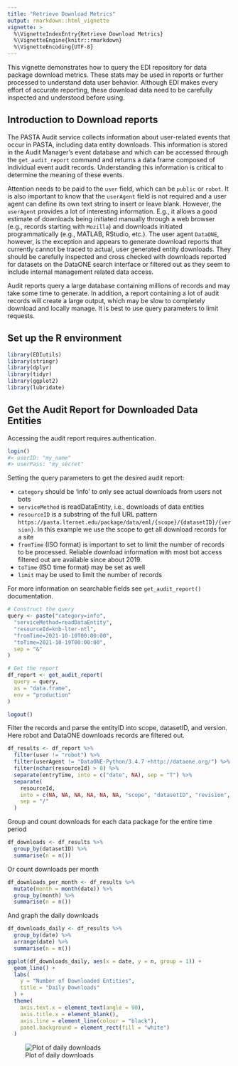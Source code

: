 ```yaml
---
title: "Retrieve Download Metrics"
output: rmarkdown::html_vignette
vignette: >
  %\VignetteIndexEntry{Retrieve Download Metrics}
  %\VignetteEngine{knitr::rmarkdown}
  %\VignetteEncoding{UTF-8}
---
```


This vignette demonstrates how to query the EDI repository for data package download metrics. These stats may be used in reports or further processed to understand data user behavior. Although EDI makes every effort of accurate reporting, these download data need to be carefully inspected and understood before using.

## Introduction to Download reports

The PASTA Audit service collects information about user-related events that occur in PASTA, including data entity downloads. This information is stored in the Audit Manager's event database and which can be accessed through the `get_audit_report` command and returns a data frame composed of individual event audit records. Understanding this information is critical to determine the meaning of these events.

Attention needs to be paid to the `user` field, which can be `public` or `robot`. It is also important to know that the `userAgent` field is not required and a user agent can define its own text string to insert or leave blank. However, the `userAgent` provides a lot of interesting information. E.g., it allows a good estimate of downloads being initiated manually through a web browser (e.g., records starting with `Mozilla`) and downloads initiated programmatically (e.g., MATLAB, RStudio, etc.). The user agent `DataONE`, however, is the exception and appears to generate download reports that currently cannot be traced to actual, user generated entity downloads. They should be carefully inspected and cross checked with downloads reported for datasets on the DataONE search interface or filtered out as they seem to include internal management related data access. 

Audit reports query a large database containing millions of records and may take some time to generate. In addition, a report containing a lot of audit records will create a large output, which may be slow to completely download and locally manage. It is best to use query parameters to limit requests.

## Set up the R environment


```r
library(EDIutils)
library(stringr)
library(dplyr)
library(tidyr)
library(ggplot2)
library(lubridate)
```


## Get the Audit Report for Downloaded Data Entities

Accessing the audit report requires authentication.


```r
login()
#> userID: "my_name"
#> userPass: "my_secret"
```

Setting the query parameters to get the desired audit report:

  - `category` should be 'info' to only see actual downloads from users not bots
  - `serviceMethod` is readDataEntity, i.e., downloads of data entities
  - `resourceID` is a substring of the full URL pattern `https://pasta.lternet.edu/package/data/eml/{scope}/{datasetID}/{version}`. In this example we use the scope to get all download records for a site
  - `fromTime` (ISO format) is important to set to limit the number of records to be processed. Reliable download information with most bot access filtered out are available since about 2019.
  - `toTime` (ISO time format) may be set as well
  - `limit` may be used to limit the number of records
  
For more information on searchable fields see `get_audit_report()` documentation.
  

```r
# Construct the query
query <- paste("category=info",
  "serviceMethod=readDataEntity",
  "resourceId=knb-lter-ntl",
  "fromTime=2021-10-10T00:00:00",
  "toTime=2021-10-19T00:00:00",
  sep = "&"
)

# Get the report
df_report <- get_audit_report(
  query = query, 
  as = "data.frame", 
  env = "production"
)

logout()
```

Filter the records and parse the entityID into scope, datasetID, and version. Here robot and DataONE downloads records are filtered out.



```r
df_results <- df_report %>%
  filter(user != "robot") %>%
  filter(userAgent != "DataONE-Python/3.4.7 +http://dataone.org/") %>%
  filter(nchar(resourceId) > 0) %>%
  separate(entryTime, into = c("date", NA), sep = "T") %>%
  separate(
    resourceId, 
    into = c(NA, NA, NA, NA, NA, NA, "scope", "datasetID", "revision", NA), 
    sep = "/"
  )
```

Group and count downloads for each data package for the entire time period



```r
df_downloads <- df_results %>%
  group_by(datasetID) %>%
  summarise(n = n())
```

Or count downloads per month



```r
df_downloads_per_month <- df_results %>%
  mutate(month = month(date)) %>% 
  group_by(month) %>%
  summarise(n = n())
```

And graph the daily downloads



```r
df_downloads_daily <- df_results %>%
  group_by(date) %>%
  arrange(date) %>%
  summarise(n = n())

ggplot(df_downloads_daily, aes(x = date, y = n, group = 1)) +
  geom_line() +
  labs(
    y = "Number of Downloaded Entities",
    title = "Daily Downloads"
  ) +
  theme(
    axis.text.x = element_text(angle = 90),
    axis.title.x = element_blank(),
    axis.line = element_line(colour = "black"),
    panel.background = element_rect(fill = "white")
  )
```

![Plot of daily downloads](daily_downloads-1.png)
